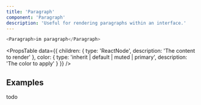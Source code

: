 ```yaml
---
title: 'Paragraph'
component: 'Paragraph'
description: 'Useful for rendering paragraphs within an interface.'
---
```


```js live
<Paragraph>im paragraph</Paragraph>
```

<PropsTable
  data={{
    children: {
      type: 'ReactNode',
      description: 'The content to render'
    },
    color: {
      type: 'inherit | default | muted | primary',
      description: 'The color to apply'
    }
  }}
/>

## Examples

todo
